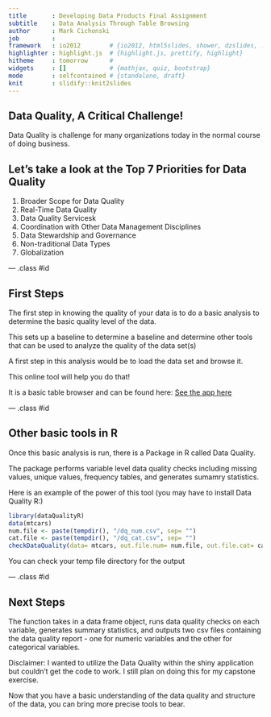 ```yaml
---
title       : Developing Data Products Final Assignment
subtitle    : Data Analysis Through Table Browsing
author      : Mark Cichonski
job         : 
framework   : io2012        # {io2012, html5slides, shower, dzslides, ...}
highlighter : highlight.js  # {highlight.js, prettify, highlight}
hitheme     : tomorrow      # 
widgets     : []            # {mathjax, quiz, bootstrap}
mode        : selfcontained # {standalone, draft}
knit        : slidify::knit2slides
---
```


## Data Quality, A Critical Challenge!

<p>Data Quality is challenge for many organizations today in the normal course of doing business.</p>

<h2>Let's take a look at the Top 7 Priorities for Data Quality</h2>

<ol>
  <li>Broader Scope for Data Quality</li>
  <li>Real-Time Data Quality</li>
  <li>Data Quality Servicesk</li>
  <li>Coordination with Other Data Management Disciplines</li>
  <li>Data Stewardship and Governance</li>
  <li>Non-traditional Data Types</li>
  <li>Globalization</li>
  </ol>  

--- .class #id 

## First Steps

<p>The first step in knowing the quality of your data is to do a basic analysis to determine the basic quality level of the data. </p>

<p>This sets up a baseline to determine a baseline and determine other tools that can be used to analyze the quality of the data set(s)</p>

<p>A first step in this analysis would be to load the data set and browse it.</p>

<p>This online tool will help you do that!</p>

<p>It is a basic table browser and can be found here: <a href="https://cichonski.shinyapps.io/dataproducts/">See the app here</a>  </p>

--- .class #id 

## Other basic tools in R

<p>Once this basic analysis is run, there is a Package in R called Data Quality.</p>

<p>The package performs variable level data quality checks including missing values, unique values, frequency tables, and generates sumamry statistics.</p>

<p>Here is an example of the power of this tool (you may have to install Data Quality R:)</p>

```r
library(dataQualityR)
data(mtcars)
num.file <- paste(tempdir(), "/dq_num.csv", sep= "")
cat.file <- paste(tempdir(), "/dq_cat.csv", sep= "")
checkDataQuality(data= mtcars, out.file.num= num.file, out.file.cat= cat.file)
```
<p>You can check your temp file directory for the output</p>

--- .class #id 

## Next Steps

<p>The function takes in a data frame object, runs data quality checks on each variable, generates summary statistics, and outputs two csv files containing the data quality report - one for numeric variables and the other for categorical variables.</p>

<p>Disclaimer: I wanted to utilize the Data Quality within the shiny application but couldn't get the code to work.  I still plan on doing this for my capstone exercise.</p>

<p>Now that you have a basic understanding of the data quality and structure of the data, you can bring more precise tools to bear.</p>




